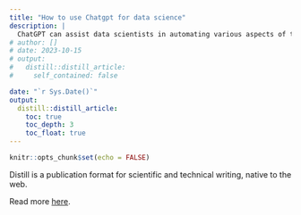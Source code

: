 ```yaml
---
title: "How to use Chatgpt for data science"
description: |
  ChatGPT can assist data scientists in automating various aspects of their workflow, including data cleaning and preprocessing, model training, and result interpretation. It also highlights how ChatGPT has the potential to provide new insights and improve decision-making processes by analyzing unstructured data.
# author: []
# date: 2023-10-15
# output:
#   distill::distill_article:
#     self_contained: false

date: "`r Sys.Date()`"
output:
  distill::distill_article:
    toc: true
    toc_depth: 3
    toc_float: true
---
```



```r
knitr::opts_chunk$set(echo = FALSE)
```

Distill is a publication format for scientific and technical writing, native to the web.

Read more [here](AI_study.pdf).


